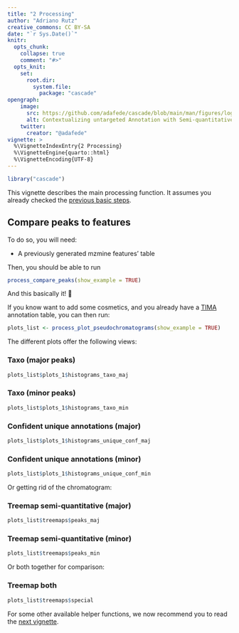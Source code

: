 ```yaml
---
title: "2 Processing"
author: "Adriano Rutz"
creative_commons: CC BY-SA
date: "`r Sys.Date()`"
knitr:
  opts_chunk: 
    collapse: true
    comment: "#>"
  opts_knit: 
    set:
      root.dir:
        system.file:
          package: "cascade"
opengraph:
    image:
      src: https://github.com/adafede/cascade/blob/main/man/figures/logo.svg
      alt: Contextualizing untargeted Annotation with Semi-quantitative Charged Aerosol Detection for pertinent characterization of natural Extracts
    twitter:
      creator: "@adafede"
vignette: >
  %\VignetteIndexEntry{2 Processing}
  %\VignetteEngine{quarto::html}
  %\VignetteEncoding{UTF-8}
---
```


```r
library("cascade")
```

This vignette describes the main processing function.
It assumes you already checked the [previous basic steps](https://adafede.github.io/cascade/articles/I-basics.html).

## Compare peaks to features

To do so, you will need:

- A previously generated mzmine features' table

Then, you should be able to run

```r
process_compare_peaks(show_example = TRUE)
```

And this basically it! 🚀

If you know want to add some cosmetics, and you already have a [TIMA](https://taxonomicallyinformedannotation.github.io/tima) annotation table, you can then run:

```r
plots_list <- process_plot_pseudochromatograms(show_example = TRUE)
```

The different plots offer the following views:

### Taxo (major peaks)

```r
plots_list$plots_1$histograms_taxo_maj
```

### Taxo (minor peaks)

```r
plots_list$plots_1$histograms_taxo_min
```

### Confident unique annotations (major)

```r
plots_list$plots_1$histograms_unique_conf_maj
```

### Confident unique annotations (minor)

```r
plots_list$plots_1$histograms_unique_conf_min
```

Or getting rid of the chromatogram:

### Treemap semi-quantitative (major)

```r
plots_list$treemaps$peaks_maj
```

### Treemap semi-quantitative (minor)

```r
plots_list$treemaps$peaks_min
```

Or both together for comparison:

### Treemap both

```r
plots_list$treemaps$special
```

For some other available helper functions, we now recommend you to read the [next vignette](https://adafede.github.io/cascade/articles/III-bonus.html).
